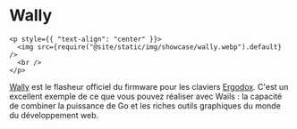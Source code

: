 # Wally

```mdx-code-block
<p style={{ "text-align": "center" }}>
  <img src={require("@site/static/img/showcase/wally.webp").default} />
  <br />
</p>
```

[Wally](https://ergodox-ez.com/pages/wally) est le flasheur officiel du firmware pour les claviers [Ergodox](https://ergodox-ez.com/). C'est un excellent exemple de ce que vous pouvez réaliser avec Wails : la capacité de combiner la puissance de Go et les riches outils graphiques du monde du développement web.
